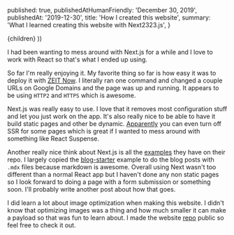 
  published: true,
  publishedAtHumanFriendly: 'December 30, 2019',
  publishedAt: '2019-12-30',
  title: 'How I created this website',
  summary: 'What I learned creating this website with Next2323.js',
}

  <BlogPost path={router.pathname} meta={meta}>
    {children}
  </BlogPost>
))

I had been wanting to mess around with Next.js for a while and I love to work with React so that's what I ended up using. 

So far I'm really enjoying it. My favorite thing so far is how easy it was to deploy it with [ZEIT Now](https://zeit.co/docs). I literally ran one command and changed a couple URLs on Google Domains and the page was up and running. It appears to be using `HTTP2` and `HTTPS` which is awesome. 

Next.js was really easy to use. I love that it removes most configuration stuff and let you just work on the app. It's also really nice to be able to have it build static pages and other be dynamic. [Apparently](https://github.com/zeit/next.js#with-no-ssr) you can even turn off SSR for some pages which is great if I wanted to mess around with something like React Suspense. 

Another really nice think about Next.js is all the [examples](https://github.com/zeit/next.js/tree/canary/examples) they have on their repo. I largely copied the [blog-starter](https://github.com/zeit/next.js/tree/canary/examples/blog-starter) example to do the blog posts with `.mdx` files because markdown is awesome.
Overall using Next wasn't too different than a normal React app but I haven't done any non static pages so I look forward to doing a page with a form submission or something soon. I'll probably write another post about how that goes.

I did learn a lot about image optimization when making this website. I didn't know that optimizing images was a thing and how much smaller it can make a payload so that was fun to learn about.
I made the website [repo](https://github.com/caleblawrence/personal-website) public so feel free to check it out. 

